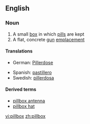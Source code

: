 ==English==

===Noun===
{{wikipedia}}
{{en-noun|es}}

# A small [[box]] in which [[pill]]s are kept
# A flat, concrete [[gun]] [[emplacement]]

====Translations====
{{trans-top|box for pills}}
*German: [[Pillerdose]] {{f}}
{{trans-mid}}
*Spanish: [[pastillero]]
*Swedish: [[pillerdosa]] {{c}}
{{trans-bottom}}

====Derived terms====
*[[pillbox antenna]]
*[[pillbox hat]]

[[vi:pillbox]]
[[zh:pillbox]]